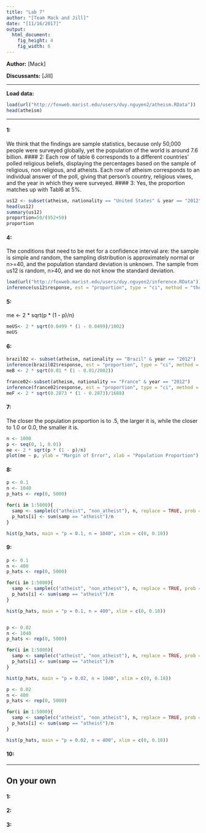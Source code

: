 ```yaml
---
title: "Lab 7"
author: "[Team Mack and Jill]"
date: "[11/16/2017]"
output:
  html_document:
    fig_height: 4
    fig_width: 6
---
```


**Author:** [Mack]

**Discussants:** [Jill]

* * *

**Load data:**
```r
load(url("http://foxweb.marist.edu/users/duy.nguyen2/atheism.RData"))
head(atheism)
```

* * *

#### 1:
We think that the findings are sample statistics, because only 50,000 people were surveyed globally, yet the population of the world is around 7.6 billion.
#### 2:
Each row of table 6 corresponds to a different countries' polled religious beliefs, displaying the percentages based on the sample of religious, non religious, and atheists.
Each row of atheism corresponds to an individual answer of the poll, giving that person's country, religious viwes, and the year in which they were surveyed.
#### 3: 
Yes, the proportion matches up with Tabl6 at 5%.
```r
us12 <- subset(atheism, nationality == "United States" & year == "2012")
head(us12)
summary(us12)
proportion=50/(952+50)
proportion
```

#### 4:
The conditions that need to be met for a confidence interval are: the sample is simple and random, the sampling distribution is approximately normal or n>=40, and the population standard deviation is unknown. The sample from us12 is random, n>40, and we do not know the standard deviation.
```r
load(url("http://foxweb.marist.edu/users/duy.nguyen2/inference.RData"))
inference(us12$response, est = "proportion", type = "ci", method = "theoretical", success = "atheist")

```


#### 5:
me <- 2 * sqrt(p * (1 - p)/n)

```r
meUS<- 2 * sqrt(0.0499 * (1 - 0.0499)/1002)
meUS
```
#### 6:
```r
brazil02 <- subset(atheism, nationality == "Brazil" & year == "2012")
inference(brazil02$response, est = "proportion", type = "ci", method = "theoretical", success = "atheist")
meB <- 2 * sqrt(0.01 * (1 - 0.01/2002))

france02<-subset(atheism, nationality == "France" & year == "2012")
inference(france02$response, est = "proportion", type = "ci", method = "theoretical", success = "atheist")
meF <- 2 * sqrt(0.2873 * (1 - 0.2873)/1688)
```

#### 7:
The closer the population proportion is to .5, the larger it is, while the closer to 1.0 or 0.0, the smaller it is.
```r
n <- 1000
p <- seq(0, 1, 0.01)
me <- 2 * sqrt(p * (1 - p)/n)
plot(me ~ p, ylab = "Margin of Error", xlab = "Population Proportion")
```

#### 8:
```r
p <- 0.1
n <- 1040
p_hats <- rep(0, 5000)

for(i in 1:5000){
  samp <- sample(c("atheist", "non_atheist"), n, replace = TRUE, prob = c(p, 1-p))
  p_hats[i] <- sum(samp == "atheist")/n
}

hist(p_hats, main = "p = 0.1, n = 1040", xlim = c(0, 0.18))
```

#### 9:
```r
p <- 0.1
n <- 400
p_hats <- rep(0, 5000)

for(i in 1:5000){
  samp <- sample(c("atheist", "non_atheist"), n, replace = TRUE, prob = c(p, 1-p))
  p_hats[i] <- sum(samp == "atheist")/n
}

hist(p_hats, main = "p = 0.1, n = 400", xlim = c(0, 0.18))


p <- 0.02
n <- 1040
p_hats <- rep(0, 5000)

for(i in 1:5000){
  samp <- sample(c("atheist", "non_atheist"), n, replace = TRUE, prob = c(p, 1-p))
  p_hats[i] <- sum(samp == "atheist")/n
}

hist(p_hats, main = "p = 0.02, n = 1040", xlim = c(0, 0.18))

p <- 0.02
n <- 400
p_hats <- rep(0, 5000)

for(i in 1:5000){
  samp <- sample(c("atheist", "non_atheist"), n, replace = TRUE, prob = c(p, 1-p))
  p_hats[i] <- sum(samp == "atheist")/n
}

hist(p_hats, main = "p = 0.02, n = 400", xlim = c(0, 0.18))
```

#### 10:


* * *

## On your own

#### 1:

#### 2:

#### 3:

